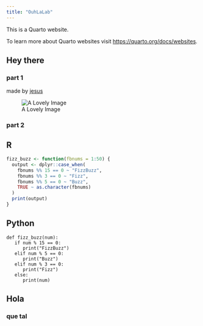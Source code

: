 ```yaml
---
title: "OuhLaLab"
---
```


This is a Quarto website.

To learn more about Quarto websites visit <https://quarto.org/docs/websites>.

## Hey there

### part 1

made by [jesus](https://barbierjoseph.com)

![A Lovely Image](img.jpg)

### part 2

::: {.panel-tabset}
## R

``` .r
fizz_buzz <- function(fbnums = 1:50) {
  output <- dplyr::case_when(
    fbnums %% 15 == 0 ~ "FizzBuzz",
    fbnums %% 3 == 0 ~ "Fizz",
    fbnums %% 5 == 0 ~ "Buzz",
    TRUE ~ as.character(fbnums)
  )
  print(output)
}
```

## Python

``` .python
def fizz_buzz(num):
   if num % 15 == 0:
      print("FizzBuzz")
   elif num % 5 == 0:
      print("Buzz")
   elif num % 3 == 0:
      print("Fizz")
   else:
      print(num)
```

:::

## Hola

### que tal